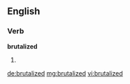 ==English==

===Verb===
'''brutalized'''

# {{past of|[[brutalize]]}}

[[de:brutalized]]
[[mg:brutalized]]
[[vi:brutalized]]